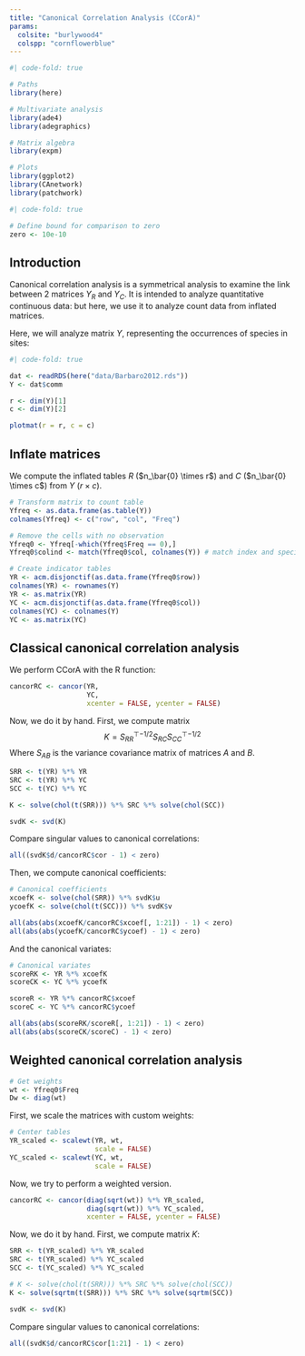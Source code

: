 ```yaml
---
title: "Canonical Correlation Analysis (CCorA)"
params:
  colsite: "burlywood4"
  colspp: "cornflowerblue"
---
```


```r
#| code-fold: true

# Paths
library(here)

# Multivariate analysis
library(ade4)
library(adegraphics)

# Matrix algebra
library(expm)

# Plots
library(ggplot2)
library(CAnetwork)
library(patchwork)
```

```r
#| code-fold: true

# Define bound for comparison to zero
zero <- 10e-10
```

## Introduction

Canonical correlation analysis is a symmetrical analysis to examine the link between 2 matrices $Y_R$ and $Y_C$. It is intended to analyze quantitative continuous data: but here, we use it to analyze count data from inflated matrices.

Here, we will analyze matrix $Y$, representing the occurrences of species in sites:

```r
#| code-fold: true

dat <- readRDS(here("data/Barbaro2012.rds"))
Y <- dat$comm

r <- dim(Y)[1]
c <- dim(Y)[2]

plotmat(r = r, c = c)
```

## Inflate matrices

We compute the inflated tables $R$ ($n_\bar{0} \times r$) and $C$ ($n_\bar{0} \times c$) from $Y$ ($r \times c$).

```r
# Transform matrix to count table
Yfreq <- as.data.frame(as.table(Y))
colnames(Yfreq) <- c("row", "col", "Freq")

# Remove the cells with no observation
Yfreq0 <- Yfreq[-which(Yfreq$Freq == 0),]
Yfreq0$colind <- match(Yfreq0$col, colnames(Y)) # match index and species names

# Create indicator tables
YR <- acm.disjonctif(as.data.frame(Yfreq0$row))
colnames(YR) <- rownames(Y)
YR <- as.matrix(YR)
YC <- acm.disjonctif(as.data.frame(Yfreq0$col))
colnames(YC) <- colnames(Y)
YC <- as.matrix(YC)
```

## Classical canonical correlation analysis

We perform CCorA with the R function:

```r
cancorRC <- cancor(YR,
                   YC,
                   xcenter = FALSE, ycenter = FALSE)

```

Now, we do it by hand. First, we compute matrix 
$$K = {S_{RR}^\top}^{-1/2} S_{RC} {S_{CC}^\top}^{-1/2}$$
Where $S_{AB}$ is the variance covariance matrix of matrices $A$ and $B$.

```r
SRR <- t(YR) %*% YR
SRC <- t(YR) %*% YC
SCC <- t(YC) %*% YC

K <- solve(chol(t(SRR))) %*% SRC %*% solve(chol(SCC)) 

svdK <- svd(K)
```

Compare singular values to canonical correlations:

```r
all((svdK$d/cancorRC$cor - 1) < zero)
```

Then, we compute canonical coefficients:

```r
# Canonical coefficients
xcoefK <- solve(chol(SRR)) %*% svdK$u
ycoefK <- solve(chol(t(SCC))) %*% svdK$v

all(abs(abs(xcoefK/cancorRC$xcoef[, 1:21]) - 1) < zero)
all(abs(abs(ycoefK/cancorRC$ycoef) - 1) < zero)
```

And the canonical variates:

```r
# Canonical variates
scoreRK <- YR %*% xcoefK
scoreCK <- YC %*% ycoefK

scoreR <- YR %*% cancorRC$xcoef
scoreC <- YC %*% cancorRC$ycoef

all(abs(abs(scoreRK/scoreR[, 1:21]) - 1) < zero)
all(abs(abs(scoreCK/scoreC) - 1) < zero)
```


## Weighted canonical correlation analysis

```r
# Get weights
wt <- Yfreq0$Freq
Dw <- diag(wt)
```

First, we scale the matrices with custom weights:

```r
# Center tables
YR_scaled <- scalewt(YR, wt, 
                     scale = FALSE)
YC_scaled <- scalewt(YC, wt, 
                     scale = FALSE)
```

Now, we try to perform a weighted version.

```r
cancorRC <- cancor(diag(sqrt(wt)) %*% YR_scaled, 
                   diag(sqrt(wt)) %*% YC_scaled, 
                   xcenter = FALSE, ycenter = FALSE)
```

Now, we do it by hand. First, we compute matrix $K$:

```r
SRR <- t(YR_scaled) %*% YR_scaled
SRC <- t(YR_scaled) %*% YC_scaled
SCC <- t(YC_scaled) %*% YC_scaled

# K <- solve(chol(t(SRR))) %*% SRC %*% solve(chol(SCC)) 
K <- solve(sqrtm(t(SRR))) %*% SRC %*% solve(sqrtm(SCC)) 

svdK <- svd(K)
```

Compare singular values to canonical correlations:

```r
all((svdK$d/cancorRC$cor[1:21] - 1) < zero)
```
